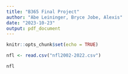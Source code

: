 ```yaml
---
title: "B365 Final Project"
author: "Abe Leininger, Bryce Jobe, Alexis"
date: "2023-10-23"
output: pdf_document
---
```


```r
knitr::opts_chunk$set(echo = TRUE)
```

```r
nfl <- read.csv("nfl2002-2022.csv")
```

```r
nfl
```

